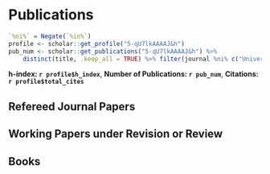 \newpage

# Publications

```r
`%ni%` = Negate(`%in%`)
profile <- scholar::get_profile("5-qU7lkAAAAJ&h")
pub_num <- scholar::get_publications("5-qU7lkAAAAJ&h") %>%
    distinct(title, .keep_all = TRUE) %>% filter(journal %ni% c("University of East Anglia", "OUP (Oxford)")) %>% nrow()

```

**h-index: `r profile$h_index`**, **Number of Publications: `r pub_num`**, **Citations: `r profile$total_cites`**

<!-- ## Selected Publications

\begingroup
\setlength{\parindent}{-0.5in}
\setlength{\leftskip}{0.5in}

::: {#refs_selected}
:::
\endgroup -->

## Refereed Journal Papers

::: {#refs_journals}
:::

## Working Papers under Revision or Review

::: {#refs_working_paper}
:::

## Books

::: {#refs_proceedings}
:::
